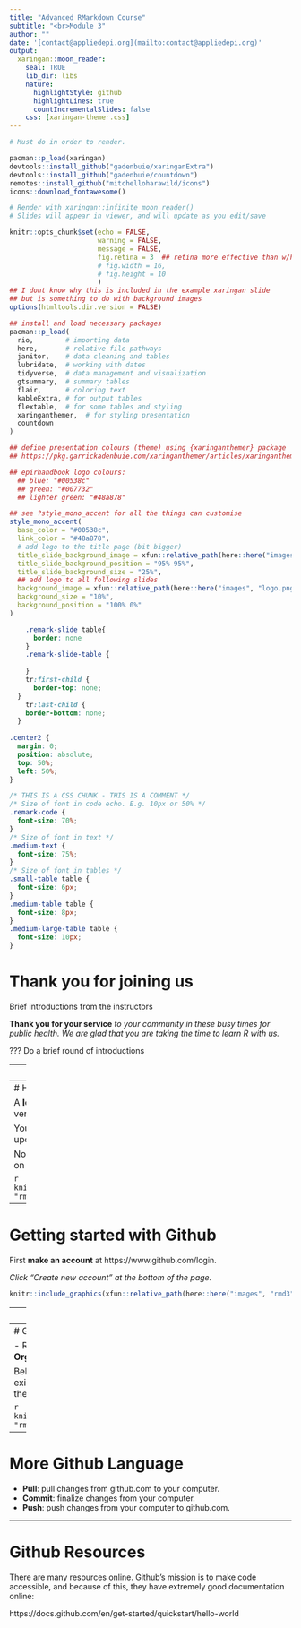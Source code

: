 ```yaml
---
title: "Advanced RMarkdown Course"
subtitle: "<br>Module 3"
author: ""
date: '[contact@appliedepi.org](mailto:contact@appliedepi.org)'
output:
  xaringan::moon_reader:
    seal: TRUE
    lib_dir: libs
    nature:
      highlightStyle: github
      highlightLines: true
      countIncrementalSlides: false
    css: [xaringan-themer.css] 
---
```


```r
# Must do in order to render.

pacman::p_load(xaringan)
devtools::install_github("gadenbuie/xaringanExtra")
devtools::install_github("gadenbuie/countdown")
remotes::install_github("mitchelloharawild/icons")
icons::download_fontawesome()

# Render with xaringan::infinite_moon_reader()
# Slides will appear in viewer, and will update as you edit/save
```


```r
knitr::opts_chunk$set(echo = FALSE, 
                      warning = FALSE, 
                      message = FALSE, 
                      fig.retina = 3  ## retina more effective than w/h (according to twitter)
                      # fig.width = 16, 
                      # fig.height = 10
                      )
## I dont know why this is included in the example xaringan slide 
## but is something to do with background images
options(htmltools.dir.version = FALSE)

## install and load necessary packages 
pacman::p_load(
  rio,        # importing data  
  here,       # relative file pathways  
  janitor,    # data cleaning and tables
  lubridate,  # working with dates
  tidyverse,  # data management and visualization
  gtsummary,  # summary tables
  flair,      # coloring text
  kableExtra, # for output tables
  flextable,  # for some tables and styling
  xaringanthemer,  # for styling presentation 
  countdown
)

```


```r

## define presentation colours (theme) using {xaringanthemer} package 
## https://pkg.garrickadenbuie.com/xaringanthemer/articles/xaringanthemer.html

## epirhandbook logo colours: 
  ## blue: "#00538c"
  ## green: "#007732"
  ## lighter green: "#48a878"

## see ?style_mono_accent for all the things can customise
style_mono_accent(
  base_color = "#00538c", 
  link_color = "#48a878", 
  # add logo to the title page (bit bigger)
  title_slide_background_image = xfun::relative_path(here::here("images", "logo.png")),
  title_slide_background_position = "95% 95%",
  title_slide_background_size = "25%",
  ## add logo to all following slides
  background_image = xfun::relative_path(here::here("images", "logo.png")), 
  background_size = "10%",
  background_position = "100% 0%"
)
```

```css
    .remark-slide table{
      border: none
    }
    .remark-slide-table {
      
    }
    tr:first-child {
      border-top: none;
  }
    tr:last-child {
    border-bottom: none;
  }
  
.center2 {
  margin: 0;
  position: absolute;
  top: 50%;
  left: 50%;
}
```



```css
/* THIS IS A CSS CHUNK - THIS IS A COMMENT */
/* Size of font in code echo. E.g. 10px or 50% */
.remark-code {
  font-size: 70%;
}
/* Size of font in text */
.medium-text {
  font-size: 75%;     
}
/* Size of font in tables */
.small-table table {
  font-size: 6px;     
}
.medium-table table {
  font-size: 8px;     
}
.medium-large-table table {
  font-size: 10px;     
}
```


# Thank you for joining us  

Brief introductions from the instructors  

**Thank you for your service** *to your community in these busy times for public health. We are glad that you are taking the time to learn R with us.*  



???
Do a brief round of introductions  

---
# Intro to Github


GitHub is a code hosting platform for version control and collaboration. It lets you and others work together on projects from anywhere.



---
# How does Github work?

A **local** version of your code on your computer is linked to an **online** version of the code.

You and your team can collaborate and get access to the most updated code easily.

No more sending code via email or coordinating who is making edits on shared drives.

```r
knitr::include_graphics(xfun::relative_path(here::here("images", "rmd3", "github_viz.png")))
```


---
# Getting started with Github

First **make an account** at https://www.github.com/login. 

*Click "Create new account" at the bottom of the page.*

```r
knitr::include_graphics(xfun::relative_path(here::here("images", "rmd3", "github_signin.png")))
```

---
# Getting started with Github

Follow the prompts to create your account.

*Try to use an email address that will never expire.* 

*Work email addresses are not ideal, but will work.*

```r
knitr::include_graphics(xfun::relative_path(here::here("images", "rmd3", "newaccount.png")))
```

---
# Github Language

 - Repository or **repo**: folder where your project scripts are stored. 
 - **Organization**: a collection of repos. 
 
Below is an example landing page. On the left we can see a list of existing repos this person contributes to, and on the right we can see the menu where you can create new repos.

```r
knitr::include_graphics(xfun::relative_path(here::here("images", "rmd3", "landing_newrepo.png")))
```
 
---
# More Github Language

 - **Pull**: pull changes from github.com to your computer.  
 - **Commit**: finalize changes from your computer. 
 - **Push**: push changes from your computer to github.com. 


---
# Github Resources

There are many resources online. Github's mission is to make code accessible, and because of this, they have extremely good documentation online:

https://docs.github.com/en/get-started/quickstart/hello-world



